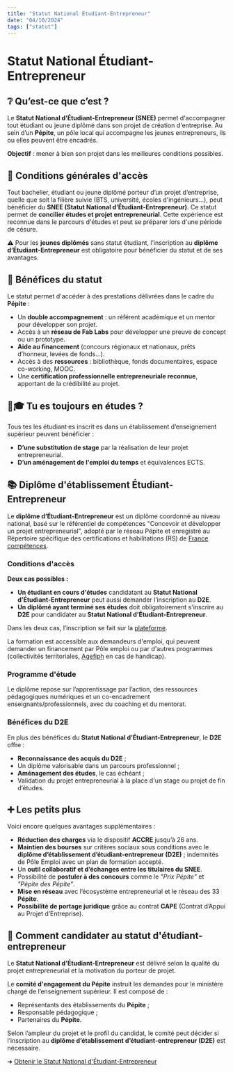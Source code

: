 ```yaml
---
title: "Statut National Étudiant-Entrepreneur"
date: "04/10/2024"
tags: ["statut"]
---
```


# Statut National Étudiant-Entrepreneur

## ❔ Qu’est-ce que c’est ?

Le **Statut National d’Étudiant-Entrepreneur (SNEE)** permet d'accompagner tout étudiant ou jeune diplômé dans son projet de création d'entreprise. Au sein d’un **Pépite**, un pôle local qui accompagne les jeunes entrepreneurs, ils ou elles peuvent être encadrés.

**Objectif** : mener à bien son projet dans les meilleures conditions possibles.

## 🛃 Conditions générales d'accès

Tout bachelier, étudiant ou jeune diplômé porteur d’un projet d’entreprise, quelle que soit la filière suivie (BTS, université, écoles d'ingénieurs...), peut bénéficier du **SNEE (Statut National d’Étudiant-Entrepreneur)**. Ce statut permet de **concilier études et projet entrepreneurial**. Cette expérience est reconnue dans le parcours d'études et peut se préparer lors d'une période de césure.

⚠️ Pour les **jeunes diplômés** sans statut étudiant, l’inscription au **diplôme d’Étudiant-Entrepreneur** est obligatoire pour bénéficier du statut et de ses avantages.

## 🎁 Bénéfices du statut

Le statut permet d'accéder à des prestations délivrées dans le cadre du **Pépite** :

- Un **double accompagnement** : un référent académique et un mentor pour développer son projet.
- Accès à un **réseau de Fab Labs** pour développer une preuve de concept ou un prototype.
- **Aide au financement** (concours régionaux et nationaux, prêts d’honneur, levées de fonds…).
- Accès à des **ressources** : bibliothèque, fonds documentaires, espace co-working, MOOC.
- Une **certification professionnelle entrepreneuriale reconnue**, apportant de la crédibilité au projet.

## 🧑🎓 Tu es toujours en études ?

Tous·tes les étudiant·es inscrit·es dans un établissement d’enseignement supérieur peuvent bénéficier :

- **D’une substitution de stage** par la réalisation de leur projet entrepreneurial.
- **D’un aménagement de l'emploi du temps** et équivalences ECTS.

## 📚 Diplôme d'établissement Étudiant-Entrepreneur

Le **diplôme d’Étudiant-Entrepreneur** est un diplôme coordonné au niveau national, basé sur le référentiel de compétences "Concevoir et développer un projet entrepreneurial", adopté par le réseau Pépite et enregistré au Répertoire spécifique des certifications et habilitations (RS) de [France compétences](https://www.francecompetences.fr/recherche/rs/5510/).

### Conditions d'accès

**Deux cas possibles :**

- **Un étudiant en cours d'études** candidatant au **Statut National d’Étudiant-Entrepreneur** peut aussi demander l’inscription au **D2E**.
- **Un diplômé ayant terminé ses études** doit obligatoirement s'inscrire au **D2E** pour candidater au **Statut National d’Étudiant-Entrepreneur**.

Dans les deux cas, l’inscription se fait sur la [plateforme](https://snee.enseignementsup-recherche.gouv.fr/).

La formation est accessible aux demandeurs d'emploi, qui peuvent demander un financement par Pôle emploi ou par d'autres programmes (collectivités territoriales, [Agefiph](https://www.agefiph.fr/) en cas de handicap).

### Programme d'étude

Le diplôme repose sur l’apprentissage par l’action, des ressources pédagogiques numériques et un co-encadrement enseignants/professionnels, avec du coaching et du mentorat.

### Bénéfices du D2E

En plus des bénéfices du **Statut National d’Étudiant-Entrepreneur**, le **D2E** offre :

- **Reconnaissance des acquis du D2E** ;
- Un diplôme valorisable dans un parcours professionnel ;
- **Aménagement des études**, le cas échéant ;
- Validation du projet entrepreneurial à la place d'un stage ou projet de fin d’études.

## ➕ Les petits plus

Voici encore quelques avantages supplémentaires :

- **Réduction des charges** via le dispositif **ACCRE** jusqu’à 26 ans.
- **Maintien des bourses** sur critères sociaux sous conditions avec le **diplôme d’établissement d’étudiant-entrepreneur (D2E)** ; indemnités de Pôle Emploi avec un plan de formation accepté.
- Un **outil collaboratif et d’échanges entre les titulaires du SNEE**.
- Possibilité de **postuler à des concours** comme le *"Prix Pépite"* et *"Pépite des Pépite"*.
- **Mise en réseau** avec l’écosystème entrepreneurial et le réseau des 33 **Pépite**.
- **Possibilité de portage juridique** grâce au contrat **CAPE** (Contrat d’Appui au Projet d’Entreprise).

## 🤝 Comment candidater au statut d'étudiant-entrepreneur

Le **Statut National d'Étudiant-Entrepreneur** est délivré selon la qualité du projet entrepreneurial et la motivation du porteur de projet.

Le **comité d'engagement du Pépite** instruit les demandes pour le ministère chargé de l’enseignement supérieur. Il est composé de :

- Représentants des établissements du **Pépite** ;
- Responsable pédagogique ;
- Partenaires du **Pépite**.

Selon l’ampleur du projet et le profil du candidat, le comité peut décider si l’inscription au **diplôme d’établissement d’étudiant-entrepreneur (D2E)** est nécessaire.

➜ [Obtenir le Statut National d'Étudiant-Entrepreneur](https://snee.enseignementsup-recherche.gouv.fr/)